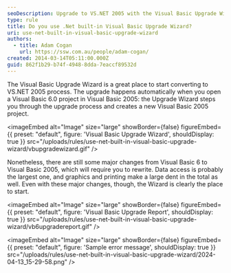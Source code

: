 ```yaml
---
seoDescription: Upgrade to VS.NET 2005 with the Visual Basic Upgrade Wizard and simplify your conversion process.
type: rule
title: Do you use .Net built-in Visual Basic Upgrade Wizard?
uri: use-net-built-in-visual-basic-upgrade-wizard
authors:
  - title: Adam Cogan
    url: https://ssw.com.au/people/adam-cogan/
created: 2014-03-14T05:11:00.000Z
guid: 862f1b29-b74f-4948-8dda-7eaccf89532d
---
```


The Visual Basic Upgrade Wizard is a great place to start converting to VS.NET 2005 process. The upgrade happens automatically when you open a Visual Basic 6.0 project in Visual Basic 2005: the Upgrade Wizard steps you through the upgrade process and creates a new Visual Basic 2005 project.

<imageEmbed
  alt="Image"
  size="large"
  showBorder={false}
  figureEmbed={{
    preset: "default",
    figure: 'Visual Basic Upgrade Wizard',
    shouldDisplay: true
  }}
  src="/uploads/rules/use-net-built-in-visual-basic-upgrade-wizard/vbupgradewizard.gif"
/>

Nonetheless, there are still some major changes from Visual Basic 6 to Visual Basic 2005, which will require you to rewrite. Data access is probably the largest one, and graphics and printing make a large dent in the total as well. Even with these major changes, though, the Wizard is clearly the place to start.


<imageEmbed
  alt="Image"
  size="large"
  showBorder={false}
  figureEmbed={{
    preset: "default",
    figure: 'Visual Basic Upgrade Report',
    shouldDisplay: true
  }}
  src="/uploads/rules/use-net-built-in-visual-basic-upgrade-wizard/vb6upgradereport.gif"
/>


<imageEmbed
  alt="Image"
  size="large"
  showBorder={false}
  figureEmbed={{
    preset: "default",
    figure: 'Sample error message',
    shouldDisplay: true
  }}
  src="/uploads/rules/use-net-built-in-visual-basic-upgrade-wizard/2024-04-13_15-29-58.png"
/>